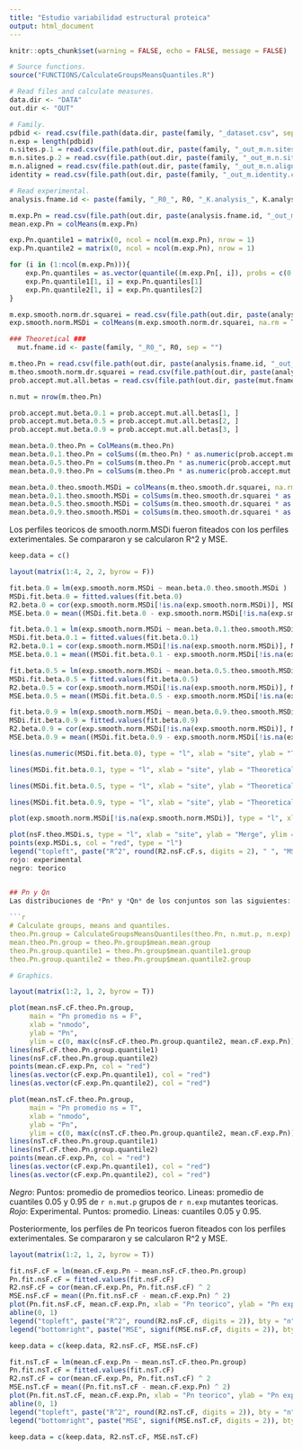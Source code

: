```yaml
---
title: "Estudio variabilidad estructural proteica"
output: html_document
---
```

```r
knitr::opts_chunk$set(warning = FALSE, echo = FALSE, message = FALSE)
```

```r

# Source functions.
source("FUNCTIONS/CalculateGroupsMeansQuantiles.R")

# Read files and calculate measures.
data.dir <- "DATA"
out.dir <- "OUT"

# Family.
pdbid <- read.csv(file.path(data.dir, paste(family, "_dataset.csv", sep = "")))$pdbid
n.exp = length(pdbid)
n.sites.p.1 = read.csv(file.path(out.dir, paste(family, "_out_m.n.sites.p.ref.csv", sep = "")))$V1[1]
m.n.sites.p.2 = read.csv(file.path(out.dir, paste(family, "_out_m.n.sites.p.2.csv", sep = "")))$V1
m.n.aligned = read.csv(file.path(out.dir, paste(family, "_out_m.n.aligned.csv", sep = "")))$V1
identity = read.csv(file.path(out.dir, paste(family, "_out_m.identity.csv", sep = "")))$V1

# Read experimental.
analysis.fname.id <- paste(family, "_R0_", R0, "_K.analysis_", K.analysis, sep = "")

m.exp.Pn = read.csv(file.path(out.dir, paste(analysis.fname.id, "_out_m.exp.Pn.csv", sep = "")))[, 1:100]
mean.exp.Pn = colMeans(m.exp.Pn)

exp.Pn.quantile1 = matrix(0, ncol = ncol(m.exp.Pn), nrow = 1)
exp.Pn.quantile2 = matrix(0, ncol = ncol(m.exp.Pn), nrow = 1)

for (i in (1:ncol(m.exp.Pn))){
    exp.Pn.quantiles = as.vector(quantile((m.exp.Pn[, i]), probs = c(0.05, 0.95)))
    exp.Pn.quantile1[1, i] = exp.Pn.quantiles[1]
    exp.Pn.quantile2[1, i] = exp.Pn.quantiles[2]
}

m.exp.smooth.norm.dr.squarei = read.csv(file.path(out.dir, paste(analysis.fname.id, "_out_m.exp.smooth.norm.dr.squarei.csv", sep = "")))
exp.smooth.norm.MSDi = colMeans(m.exp.smooth.norm.dr.squarei, na.rm = T )

### Theoretical ###
  mut.fname.id <- paste(family, "_R0_", R0, sep = "")

m.theo.Pn = read.csv(file.path(out.dir, paste(analysis.fname.id, "_out_m.theo.Pn.csv", sep = "")))[, 1:100]
m.theo.smooth.norm.dr.squarei = read.csv(file.path(out.dir, paste(analysis.fname.id, "_out_m.theo.smooth.norm.dr.squarei.csv", sep = "")))
prob.accept.mut.all.betas = read.csv(file.path(out.dir, paste(mut.fname.id, "_out_prob.accept.mut.all.betas.csv", sep = "")))

n.mut = nrow(m.theo.Pn)

prob.accept.mut.beta.0.1 = prob.accept.mut.all.betas[1, ]
prob.accept.mut.beta.0.5 = prob.accept.mut.all.betas[2, ]
prob.accept.mut.beta.0.9 = prob.accept.mut.all.betas[3, ]

mean.beta.0.theo.Pn = ColMeans(m.theo.Pn)
mean.beta.0.1.theo.Pn = colSums((m.theo.Pn) * as.numeric(prob.accept.mut.beta.0.1))/ sum(prob.accept.mut.beta.0.1)
mean.beta.0.5.theo.Pn = colSums(m.theo.Pn * as.numeric(prob.accept.mut.beta.0.5))/ sum(prob.accept.mut.beta.0.5)
mean.beta.0.9.theo.Pn = colSums(m.theo.Pn * as.numeric(prob.accept.mut.beta.0.9))/ sum(prob.accept.mut.beta.0.9)

mean.beta.0.theo.smooth.MSDi = colMeans(m.theo.smooth.dr.squarei, na.rm = T)
mean.beta.0.1.theo.smooth.MSDi = colSums(m.theo.smooth.dr.squarei * as.numeric(prob.accept.mut.beta.0.1), na.rm = T)/ sum(prob.accept.mut.beta.0.1, na.rm = T )
mean.beta.0.5.theo.smooth.MSDi = colSums(m.theo.smooth.dr.squarei * as.numeric(prob.accept.mut.beta.0.5), na.rm = T)/ sum(prob.accept.mut.beta.0.5, na.rm = T)
mean.beta.0.9.theo.smooth.MSDi = colSums(m.theo.smooth.dr.squarei * as.numeric(prob.accept.mut.beta.0.9), na.rm = T)/ sum(prob.accept.mut.beta.0.9, na.rm = T)
```

Los perfiles teoricos de  smooth.norm.MSDi fueron fiteados con los perfiles exterimentales. Se compararon y se calcularon R^2 y MSE. 
```r
keep.data = c()
```

```r
layout(matrix(1:4, 2, 2, byrow = F)) 

fit.beta.0 = lm(exp.smooth.norm.MSDi ~ mean.beta.0.theo.smooth.MSDi )
MSDi.fit.beta.0 = fitted.values(fit.beta.0)
R2.beta.0 = cor(exp.smooth.norm.MSDi[!is.na(exp.smooth.norm.MSDi)], MSDi.fit.beta.0) ^ 2 
MSE.beta.0 = mean((MSDi.fit.beta.0 - exp.smooth.norm.MSDi[!is.na(exp.smooth.norm.MSDi)]) ^ 2)

fit.beta.0.1 = lm(exp.smooth.norm.MSDi ~ mean.beta.0.1.theo.smooth.MSDi )
MSDi.fit.beta.0.1 = fitted.values(fit.beta.0.1)
R2.beta.0.1 = cor(exp.smooth.norm.MSDi[!is.na(exp.smooth.norm.MSDi)], MSDi.fit.beta.0.1) ^ 2 
MSE.beta.0.1 = mean((MSDi.fit.beta.0.1 - exp.smooth.norm.MSDi[!is.na(exp.smooth.norm.MSDi)]) ^ 2)

fit.beta.0.5 = lm(exp.smooth.norm.MSDi ~ mean.beta.0.5.theo.smooth.MSDi )
MSDi.fit.beta.0.5 = fitted.values(fit.beta.0.5)
R2.beta.0.5 = cor(exp.smooth.norm.MSDi[!is.na(exp.smooth.norm.MSDi)], MSDi.fit.beta.0.5) ^ 2 
MSE.beta.0.5 = mean((MSDi.fit.beta.0.5 - exp.smooth.norm.MSDi[!is.na(exp.smooth.norm.MSDi)]) ^ 2)

fit.beta.0.9 = lm(exp.smooth.norm.MSDi ~ mean.beta.0.9.theo.smooth.MSDi )
MSDi.fit.beta.0.9 = fitted.values(fit.beta.0.9)
R2.beta.0.9 = cor(exp.smooth.norm.MSDi[!is.na(exp.smooth.norm.MSDi)], MSDi.fit.beta.0.9) ^ 2 
MSE.beta.0.9 = mean((MSDi.fit.beta.0.9 - exp.smooth.norm.MSDi[!is.na(exp.smooth.norm.MSDi)]) ^ 2)


```

```r
lines(as.numeric(MSDi.fit.beta.0), type = "l", xlab = "site", ylab = "Theoretical MSDi BETA = 0", col = "red")

lines(MSDi.fit.beta.0.1, type = "l", xlab = "site", ylab = "Theoretical MSDi BETA = 0.1", col = "red")

lines(MSDi.fit.beta.0.5, type = "l", xlab = "site", ylab = "Theoretical MSDi BETA = 0.5", col = "blue")

lines(MSDi.fit.beta.0.9, type = "l", xlab = "site", ylab = "Theoretical MSDi BETA = 0.9", col = "green")

```

```r
plot(exp.smooth.norm.MSDi[!is.na(exp.smooth.norm.MSDi)], type = "l", xlab = "site", ylab = "Experimental")

```

```r
plot(nsF.theo.MSDi.s, type = "l", xlab = "site", ylab = "Merge", ylim = c(0, 0.14))
points(exp.MSDi.s, col = "red", type = "l")
legend("topleft", paste("R^2", round(R2.nsF.cF.s, digits = 2), " ", "MSE", signif(MSE.nsF.cF.s, digits = 4)), bty = "n", text.col = "red")
rojo: experimental
negro: teorico


## Pn y Qn
Las distribuciones de *Pn* y *Qn* de los conjuntos son las siguientes:
  
```r

# Calculate groups, means and quantiles.
theo.Pn.group = CalculateGroupsMeansQuantiles(theo.Pn, n.mut.p, n.exp)
mean.theo.Pn.group = theo.Pn.group$mean.mean.group
theo.Pn.group.quantile1 = theo.Pn.group$mean.quantile1.group
theo.Pn.group.quantile2 = theo.Pn.group$mean.quantile2.group

```


```r

# Graphics.

layout(matrix(1:2, 1, 2, byrow = T)) 

plot(mean.nsF.cF.theo.Pn.group, 
     main = "Pn promedio ns = F", 
     xlab = "nmodo",
     ylab = "Pn",
     ylim = c(0, max(c(nsF.cF.theo.Pn.group.quantile2, mean.cF.exp.Pn))))
lines(nsF.cF.theo.Pn.group.quantile1)
lines(nsF.cF.theo.Pn.group.quantile2)
points(mean.cF.exp.Pn, col = "red")
lines(as.vector(cF.exp.Pn.quantile1), col = "red")
lines(as.vector(cF.exp.Pn.quantile2), col = "red")

plot(mean.nsT.cF.theo.Pn.group, 
     main = "Pn promedio ns = T", 
     xlab = "nmodo",
     ylab = "Pn",
     ylim = c(0, max(c(nsT.cF.theo.Pn.group.quantile2, mean.cF.exp.Pn))))
lines(nsT.cF.theo.Pn.group.quantile1)
lines(nsT.cF.theo.Pn.group.quantile2)
points(mean.cF.exp.Pn, col = "red")
lines(as.vector(cF.exp.Pn.quantile1), col = "red")
lines(as.vector(cF.exp.Pn.quantile2), col = "red")

```

*Negro*: Puntos: promedio de promedios teorico. Lineas: promedio de cuantiles 0.05 y 0.95 de `r n.mut.p` grupos de `r n.exp` mutantes teoricas.
*Rojo*: Experimental. Puntos: promedio. Lineas: cuantiles 0.05 y 0.95.

Posteriormente, los perfiles de Pn teoricos fueron fiteados con los perfiles exterimentales. Se compararon y se calcularon R^2 y MSE. 

```r
layout(matrix(1:2, 1, 2, byrow = T)) 

fit.nsF.cF = lm(mean.cF.exp.Pn ~ mean.nsF.cF.theo.Pn.group)
Pn.fit.nsF.cF = fitted.values(fit.nsF.cF)
R2.nsF.cF = cor(mean.cF.exp.Pn, Pn.fit.nsF.cF) ^ 2 
MSE.nsF.cF = mean((Pn.fit.nsF.cF - mean.cF.exp.Pn) ^ 2)
plot(Pn.fit.nsF.cF, mean.cF.exp.Pn, xlab = "Pn teorico", ylab = "Pn experimental", main = "ns = F c = F")
abline(0, 1)
legend("topleft", paste("R^2", round(R2.nsF.cF, digits = 2)), bty = "n", text.col = "red")
legend("bottomright", paste("MSE", signif(MSE.nsF.cF, digits = 2)), bty = "n", text.col = "red")

keep.data = c(keep.data, R2.nsF.cF, MSE.nsF.cF)

fit.nsT.cF = lm(mean.cF.exp.Pn ~ mean.nsT.cF.theo.Pn.group)
Pn.fit.nsT.cF = fitted.values(fit.nsT.cF)
R2.nsT.cF = cor(mean.cF.exp.Pn, Pn.fit.nsT.cF) ^ 2 
MSE.nsT.cF = mean((Pn.fit.nsT.cF - mean.cF.exp.Pn) ^ 2)
plot(Pn.fit.nsT.cF, mean.cF.exp.Pn, xlab = "Pn teorico", ylab = "Pn experimental", main = "ns = T c = F")
abline(0, 1)
legend("topleft", paste("R^2", round(R2.nsT.cF, digits = 2)), bty = "n", text.col = "red")
legend("bottomright", paste("MSE", signif(MSE.nsT.cF, digits = 2)), bty = "n", text.col = "red")

keep.data = c(keep.data, R2.nsT.cF, MSE.nsT.cF)

```

